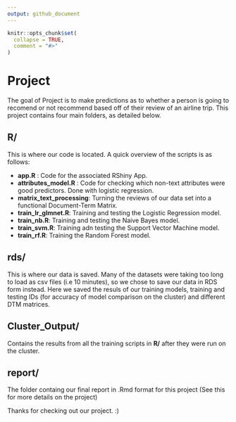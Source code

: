 ```yaml
---
output: github_document
---
```


<!-- README.md is generated from README.Rmd. Please edit that file -->

```r
knitr::opts_chunk$set(
  collapse = TRUE,
  comment = "#>"
)
```

# Project

<!-- badges: start -->
<!-- badges: end -->

The goal of Project is to make predictions as to whether a person is going to recomend or not recommend based off of their review of an airline trip. This project contains four main folders, as detailed below. 

## R/ 

This is where our code is located. A quick overview of the scripts is as follows: 

*  **app.R** : Code for the associated RShiny App.
* **attributes_model.R** : Code for checking which non-text attributes were good predictors. Done with logistic regression. 
* **matrix_text_processing**: Turning the reviews of our data set into a functional Document-Term Matrix. 
* **train_lr_glmnet.R**: Training and testing the Logistic Regression model. 
* **train_nb.R**: Training and testing the Naive Bayes model. 
* **train_svm.R**: Training adn testing the Support Vector Machine model. 
* **train_rf.R**: Training the Random Forest model. 

## rds/

This is where our data is saved. Many of the datasets were taking too long to load as csv files (i.e 10 minutes), so we chose to save our data in RDS form instead. Here we saved the resuls of our training models, training and testing IDs (for accuracy of model comparison on the cluster) and different DTM matrices. 


## Cluster_Output/ 

Contains the results from all the training scripts in **R/** after they were run on the cluster. 

## report/ 

The folder containg our final report in .Rmd format for this project (See this for more details on the project)


Thanks for checking out our project. :) 


